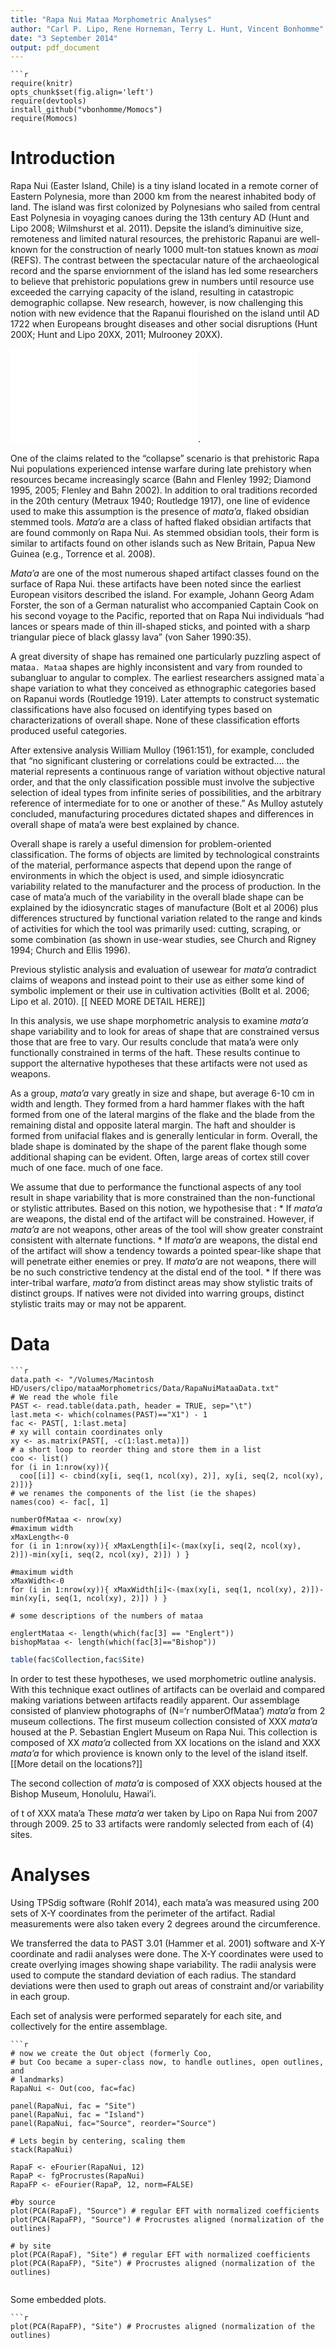 ```yaml
---
title: "Rapa Nui Mataa Morphometric Analyses"
author: "Carl P. Lipo, Rene Horneman, Terry L. Hunt, Vincent Bonhomme"
date: "3 September 2014"
output: pdf_document
---
```


```
```r
require(knitr)
opts_chunk$set(fig.align='left') 
require(devtools)
install_github("vbonhomme/Momocs")
require(Momocs)

```

# Introduction

Rapa Nui (Easter Island, Chile) is a tiny island located in a remote corner of Eastern Polynesia, more than 2000 km from the nearest inhabited body of land. The island was first colonized by Polynesians who sailed from central East Polynesia in voyaging canoes during the 13th century AD (Hunt and Lipo 2008; Wilmshurst et al. 2011). Depsite the island's diminuitive size, remoteness and limited natural resources, the prehistoric Rapanui are well-known for the construction of nearly 1000 mult-ton statues known as *moai* (REFS). The contrast between the spectacular nature of the archaeological record and the sparse enviornment of the island has led some researchers to believe that prehistoric populations  grew in numbers until resource use exceeded the carrying capacity of the island, resulting in catastropic demographic collapse.  New research, however, is now challenging this notion with new evidence that the Rapanui flourished on the island until AD 1722 when Europeans brought diseases and other social disruptions (Hunt 200X; Hunt and Lipo 20XX, 2011; Mulrooney 20XX). 

![Easter Island, Chile (Rapa Nui)](/Volumes/Macintosh HD/users/clipo/Documents/mataaMorphometrics/Figures/Figure1.pdf).

One of the claims related to the "collapse" scenario is that  prehistoric Rapa Nui populations experienced intense warfare during late prehistory when resources became increasingly scarce (Bahn and Flenley 1992; Diamond 1995, 2005; Flenley and Bahn 2002). In addition to oral traditions recorded in the 20th century (Metraux 1940; Routledge 1917), one line of evidence used to make this assumption is the presence of *mata’a*, flaked obsidian stemmed tools. *Mata’a* are a class of hafted flaked obsidian artifacts that are found commonly on Rapa Nui. As stemmed obsidian tools, their form is similar to artifacts found on other islands such as New Britain, Papua New Guinea (e.g., Torrence et al. 2008).

*Mata'a* are one of the most numerous shaped artifact classes found on the surface of Rapa Nui.  these artifacts have been noted since the earliest European visitors described the island.  For example, Johann Georg Adam Forster, the son of a German naturalist who accompanied Captain Cook on his second voyage to the Pacific, reported that on Rapa Nui individuals “had lances or spears made of thin ill-shaped sticks, and pointed with a sharp triangular piece of black glassy lava” (von Saher 1990:35).

A great diversity of shape has remained one particularly puzzling aspect of mata`a. Mata`a shapes are highly inconsistent and vary from rounded to subangluar to angular to complex.  The earliest researchers assigned mata`a shape variation to what they conceived as ethnographic categories based on Rapanui words (Routledge 1919).  Later attempts to construct systematic classifications have also focused on identifying types based on characterizations of overall shape.  None of these classification efforts produced useful categories.

After extensive analysis William Mulloy (1961:151), for example, concluded that “no significant clustering or correlations could be extracted.... the material represents a continuous range of variation without objective natural order, and that the only classification possible must involve the subjective selection of ideal types from infinite series of possibilities, and the arbitrary reference of intermediate for to one or another of these.”  As Mulloy astutely concluded, manufacturing procedures dictated shapes and differences in overall shape of mata’a were best explained by chance.

Overall shape is rarely a useful dimension for problem-oriented classification.  The forms of objects are limited by technological constraints of the material, performance aspects that depend upon the range of environments in which the object is used, and simple idiosyncratic variability related to the manufacturer and the process of production.  In the case of mata’a much of the variability in the overall blade shape can be explained by the idiosyncratic stages of manufacture (Bolt et al 2006) plus differences structured by functional variation related to the range and kinds of activities for which the tool was primarily used: cutting, scraping, or some combination (as shown in use-wear studies, see Church and Rigney 1994; Church and Ellis 1996).  



Previous stylistic analysis and evaluation of usewear for *mata'a* contradict claims of weapons and instead point to their use as either some kind of symbolic implement or their use in cultivation activities (Bollt et al. 2006; Lipo et al. 2010). [[ NEED MORE DETAIL HERE]]

In this analysis, we use shape morphometric analysis to examine *mata’a* shape variability and to look for areas of shape that are constrained versus those that are free to vary. Our results conclude that mata’a were only functionally constrained in terms of the haft. These results continue to support the alternative hypotheses that these artifacts were not used as weapons.   

As a group, *mata'a* vary greatly in size and shape, but average 6-10 cm in width and length. They formed from a hard hammer flakes with the haft formed from one of the lateral margins of the flake and the blade from the remaining distal and opposite lateral margin. The haft and shoulder is formed from unifacial flakes and is generally lenticular in form. Overall, the blade shape is dominated by the shape of the parent flake though some additional shaping can be evident. Often, large areas of cortex still cover much of one face. much of one face. 

We assume that due to performance the functional aspects of any tool result in shape variability that is more constrained than the non-functional or stylistic attributes.  Based on this notion, we hypothesise that :
   * If *mata’a* are weapons, the distal end of the artifact will be constrained. However, if *mata’a* are not weapons, other areas of the tool will show greater constraint  consistent with alternate functions.
   * If *mata’a* are weapons, the distal end of the artifact will show a tendency towards a pointed spear-like shape that will penetrate either enemies or prey. If *mata’a* are not weapons, there will be no such constrictive tendency at the distal end of the tool.
   * If there was inter-tribal warfare, *mata’a* from distinct areas may show stylistic traits of distinct groups. If natives were not divided into warring groups, distinct stylistic  traits may or may not be apparent. 

# Data

```
```r

data.path <- "/Volumes/Macintosh HD/users/clipo/mataaMorphometrics/Data/RapaNuiMataaData.txt" 
# We read the whole file
PAST <- read.table(data.path, header = TRUE, sep="\t")
last.meta <- which(colnames(PAST)=="X1") - 1
fac <- PAST[, 1:last.meta]
# xy will contain coordinates only
xy <- as.matrix(PAST[, -c(1:last.meta)])
# a short loop to reorder thing and store them in a list
coo <- list()
for (i in 1:nrow(xy)){ 
  coo[[i]] <- cbind(xy[i, seq(1, ncol(xy), 2)], xy[i, seq(2, ncol(xy), 2)])}
# we renames the components of the list (ie the shapes)
names(coo) <- fac[, 1]

numberOfMataa <- nrow(xy)
#maximum width
xMaxLength<-0
for (i in 1:nrow(xy)){ xMaxLength[i]<-(max(xy[i, seq(2, ncol(xy), 2)])-min(xy[i, seq(2, ncol(xy), 2)]) ) }

#maximum width
xMaxWidth<-0
for (i in 1:nrow(xy)){ xMaxWidth[i]<-(max(xy[i, seq(1, ncol(xy), 2)])-min(xy[i, seq(1, ncol(xy), 2)]) ) }

# some descriptions of the numbers of mataa
 
englertMataa <- length(which(fac[3] == "Englert"))
bishopMataa <- length(which(fac[3]=="Bishop"))

```

```r
table(fac$Collection,fac$Site)
```


In order to test these hypotheses, we used morphometric outline analysis. With this technique exact outlines of artifacts can be overlaid and compared making variations between artifacts readily apparent. Our assemblage consisted of planview photographs of (N='r numberOfMataa') *mata’a* from 2 museum collections. The first museum collection consisted of XXX *mata'a* housed at the P. Sebastian Englert Museum on Rapa Nui.  This collection is composed of XX *mata'a* collected from XX locations on the island and XXX *mata'a* for which provience is known only to the level of the island itself. [[More detail on the locations?]]

The second collection of *mata'a* is composed of XXX objects housed at the Bishop Museum, Honolulu, Hawai'i. 

of t of XXX mata'a These *mata'a* wer taken by Lipo on Rapa Nui from 2007 through 2009.  25 to 33 artifacts were randomly selected from each of (4) sites. 

# Analyses

Using TPSdig software (Rohlf 2014), each mata’a was measured using 200 sets of X-Y coordinates from the perimeter of the artifact. Radial measurements were also taken every 2 degrees around the circumference. 

We transferred the data to PAST 3.01 (Hammer et al. 2001)  software and X-Y coordinate and radii analyses were done. The X-Y coordinates were used to create overlying images showing shape variability. The radii analysis were used to compute the standard deviation of each radius. The standard deviations were then used to graph out areas of constraint and/or variability in each group.

Each set of analysis were performed separately for each site, and collectively for the entire assemblage.  

```
```r
# now we create the Out object (formerly Coo,
# but Coo became a super-class now, to handle outlines, open outlines, and
# landmarks)
RapaNui <- Out(coo, fac=fac)

panel(RapaNui, fac = "Site")
panel(RapaNui, fac = "Island")
panel(RapaNui, fac="Source", reorder="Source")

# Lets begin by centering, scaling them 
stack(RapaNui)

RapaF <- eFourier(RapaNui, 12)
RapaP <- fgProcrustes(RapaNui)
RapaFP <- eFourier(RapaP, 12, norm=FALSE)

#by source
plot(PCA(RapaF), "Source") # regular EFT with normalized coefficients
plot(PCA(RapaFP), "Source") # Procrustes aligned (normalization of the outlines)

# by site
plot(PCA(RapaF), "Site") # regular EFT with normalized coefficients
plot(PCA(RapaFP), "Site") # Procrustes aligned (normalization of the outlines)


```


Some embedded plots.

```
```r
plot(PCA(RapaFP), "Site") # Procrustes aligned (normalization of the outlines)
```
